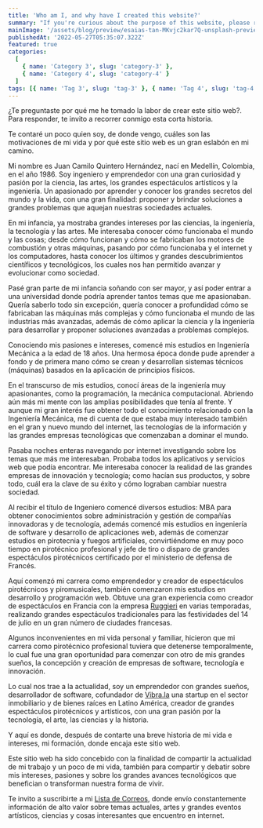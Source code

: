 ```yaml
---
title: 'Who am I, and why have I created this website?'
summary: "If you're curious about the purpose of this website, please read this article where I explain why I created this website, and where do I want to go with this project."
mainImage: '/assets/blog/preview/esaias-tan-MKvjc2kar7Q-unsplash-preview.jpg'
publishedAt: '2022-05-27T05:35:07.322Z'
featured: true
categories:
  [
    { name: 'Category 3', slug: 'category-3' },
    { name: 'Category 4', slug: 'category-4' }
  ]
tags: [{ name: 'Tag 3', slug: 'tag-3' }, { name: 'Tag 4', slug: 'tag-4' }]
---
```


¿Te preguntaste por qué me he tomado la labor de crear este sitio web?. Para responder, te invito a recorrer conmigo esta corta historia.

Te contaré un poco quien soy, de donde vengo, cuáles son las motivaciones de mi vida y por qué este sitio web es un gran eslabón en mi camino.

Mi nombre es Juan Camilo Quintero Hernández, nací en Medellín, Colombia, en el año 1986. Soy ingeniero y emprendedor con una gran curiosidad y pasión por la ciencia, las artes, los grandes espectáculos artísticos y la ingeniería. Un apasionado por aprender y conocer los grandes secretos del mundo y la vida, con una gran finalidad: proponer y brindar soluciones a grandes problemas que aquejan nuestras sociedades actuales.

En mi infancia, ya mostraba grandes intereses por las ciencias, la ingeniería, la tecnología y las artes. Me interesaba conocer cómo funcionaba el mundo y las cosas; desde cómo funcionan y cómo se fabricaban los motores de combustión y otras máquinas, pasando por cómo funcionaba y el internet y los computadores, hasta conocer los últimos y grandes descubrimientos científicos y tecnológicos, los cuales nos han permitido avanzar y evolucionar como sociedad.

Pasé gran parte de mi infancia soñando con ser mayor, y así poder entrar a una universidad donde podría aprender tantos temas que me apasionaban. Quería saberlo todo sin excepción, quería conocer a profundidad cómo se fabricaban las máquinas más complejas y cómo funcionaba el mundo de las industrias más avanzadas, además de cómo aplicar la ciencia y la ingeniería para desarrollar y proponer soluciones avanzadas a problemas complejos.

Conociendo mis pasiones e intereses, comencé mis estudios en Ingeniería Mecánica a la edad de 18 años. Una hermosa época donde pude aprender a fondo y de primera mano cómo se crean y desarrollan sistemas técnicos (máquinas) basados en la aplicación de principios físicos.

En el transcurso de mis estudios, conocí áreas de la ingeniería muy apasionantes, como la programación, la mecánica computacional. Abriendo aún más mi mente con las amplias posibilidades que tenía al frente. Y aunque mi gran interés fue obtener todo el conocimiento relacionado con la Ingeniería Mecánica, me di cuenta de que estaba muy interesado también en el gran y nuevo mundo del internet, las tecnologías de la información y las grandes empresas tecnológicas que comenzaban a dominar el mundo.

Pasaba noches enteras navegando por internet investigando sobre los temas que más me interesaban. Probaba todos los aplicativos y servicios web que podía encontrar. Me interesaba conocer la realidad de las grandes empresas de innovación y tecnología; como hacían sus productos, y sobre todo, cuál era la clave de su éxito y cómo lograban cambiar nuestra sociedad.

Al recibir el título de Ingeniero comencé diversos estudios: MBA para obtener conocimientos sobre administración y gestión de compañías innovadoras y de tecnología, además comencé mis estudios en ingeniería de software y desarrollo de aplicaciones web, además de comenzar estudios en pirotecnia y fuegos artificiales, convirtiéndome en muy poco tiempo en pirotécnico profesional y jefe de tiro o disparo de grandes espectáculos pirotécnicos certificado por el ministerio de defensa de Francés.

Aquí comenzó mi carrera como emprendedor y creador de espectáculos pirotécnicos y piromusicales, también comenzaron mis estudios en desarrollo y programación web. Obtuve una gran experiencia como creador de espectáculos en Francia con la empresa [Ruggieri](https://ruggieri.fr) en varias temporadas, realizando grandes espectáculos tradicionales para las festividades del 14 de julio en un gran número de ciudades francesas.

Algunos inconvenientes en mi vida personal y familiar, hicieron que mi carrera como pirotécnico profesional tuviera que detenerse temporalmente, lo cual fue una gran oportunidad para comenzar con otro de mis grandes sueños, la concepción y creación de empresas de software, tecnología e innovación.

Lo cual nos trae a la actualidad, soy un emprendedor con grandes sueños, desarrollador de software, cofundador de [Vibra.la](https://vibra.la) una startup en el sector inmobiliario y de bienes raíces en Latino América, creador de grandes espectáculos pirotécnicos y artísticos, con una gran pasión por la tecnología, el arte, las ciencias y la historia.

Y aquí es donde, después de contarte una breve historia de mi vida e intereses, mi formación, donde encaja este sitio web.

Este sitio web ha sido concebido con la finalidad de compartir la actualidad de mi trabajo y un poco de mi vida, también para compartir y debatir sobre mis intereses, pasiones y sobre los grandes avances tecnológicos que benefician o transforman nuestra forma de vivir.

Te invito a suscribirte a mi [Lista de Correos](/mailinglist), donde envío constantemente información de alto valor sobre temas actuales, artes y grandes eventos artísticos, ciencias y cosas interesantes que encuentro en internet.
